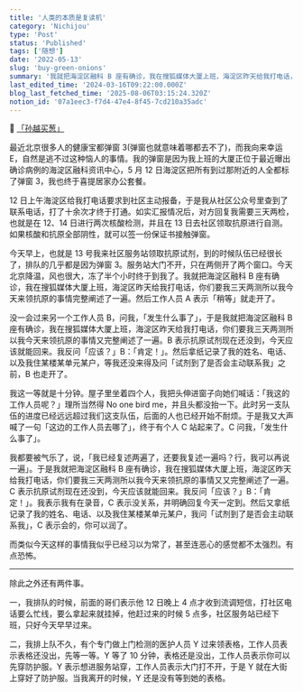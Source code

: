 ```yaml
---
title: '人类的本质是复读机'
category: 'Nichijou'
type: 'Post'
status: 'Published'
tags: ['随想']
date: '2022-05-13'
slug: 'buy-green-onions'
summary: '我就把海淀区融科 B 座有确诊，我在搜狐媒体大厦上班，海淀区昨天给我打电话，你们要我三天两测所以我今天来领抗原的事情又又完整阐述了一遍。'
last_edited_time: '2024-03-16T09:22:00.000Z'
blog_last_fetched_time: '2025-08-06T03:15:24.320Z'
notion_id: '07a1eec3-f7d4-47e4-8f45-7cd210a35adc'
---
```


🔗 [「孙越买葱」](https://www.bilibili.com/video/BV1XE41147WF)

最近北京很多人的健康宝都弹窗 3(弹窗也就意味着哪都去不了)，而我向来幸运 E，自然是逃不过这种恼人的事情。我的弹窗是因为我上班的大厦正位于最近曝出确诊病例的海淀区融科资讯中心，5 月 12 日海淀区把所有到过那附近的人全都标了弹窗 3，我也终于喜提居家办公套餐。

12 日上午海淀区给我打电话要求到社区主动报备，于是我从社区公众号里查到了联系电话，打了十余次才终于打通。如实汇报情况后，对方回复我需要三天两检，也就是在 12、14 日进行两次核酸检测，并且在 13 日去社区领取抗原进行自测。如果核酸和抗原全部阴性，就可以签一份保证书接触弹窗。

今天早上，也就是 13 号我来社区服务站领取抗原试剂，到的时候队伍已经很长了，排队的几乎都是因为弹窗 3。服务站大门不开，只在两侧开了两个窗口。今天北京降温，风也很大，冻了半个小时终于到我了。我就把海淀区融科 B 座有确诊，我在搜狐媒体大厦上班，海淀区昨天给我打电话，你们要我三天两测所以我今天来领抗原的事情完整阐述了一遍。然后工作人员 A 表示「稍等」就走开了。

没一会过来另一个工作人员 B，问我，「发生什么事了」，于是我就把海淀区融科 B 座有确诊，我在搜狐媒体大厦上班，海淀区昨天给我打电话，你们要我三天两测所以我今天来领抗原的事情又完整阐述了一遍。B 表示抗原试剂现在还没到，今天应该就能回来。我反问「应该？」B：「肯定！」。然后拿纸记录了我的姓名、电话、以及我住某楼某单元某户，等我还没来得及问「试剂到了是否会主动联系我」之前，B 也走开了。

我这一等就是十分钟。屋子里坐着四个人，我把头伸进窗子向她们喊话：「我这的工作人员呢？」理所当然得 No one bird me，并且头都没抬一下。此时另一支队伍的进度已经远远超过我们这支队伍，后面的人也已经开始不耐烦。于是我又大声喊了一句「这边的工作人员去哪了」，终于有个人 C 站起来了。C 问我，「发生什么事了」。

我都要被气乐了，说，「我已经复述两遍了，还要我复述一遍吗？行，我可以再说一遍」。于是我就把海淀区融科 B 座有确诊，我在搜狐媒体大厦上班，海淀区昨天给我打电话，你们要我三天两测所以我今天来领抗原的事情又又完整阐述了一遍。C 表示抗原试剂现在还没到，今天应该就能回来。我反问「应该？」B：「肯定！」。我表示我有在录音，C 表示没关系，并明确回复今天一定到。然后又拿纸记录了我的姓名、电话、以及我住某楼某单元某户，我问「试剂到了是否会主动联系我」，C 表示会的，你可以润了。

而类似今天这样的事情我似乎已经习以为常了，甚至连恶心的感觉都不太强烈。有点恐怖。

---

除此之外还有两件事。

一，我排队的时候，前面的哥们表示他 12 日晚上 4 点才收到流调短信，打社区电话要么忙线，要么拿起来就挂掉，他赶过来的时候 5 点多，社区服务站已经下班，只好今天早早过来。

二，我排上队不久，有个专门做上门检测的医护人员 Y 过来领表格，工作人员表示表格还没出，先等一等。Y 等了 10 分钟，表格还是没出，工作人员表示你可以先穿防护服。Y 表示想进服务站穿，工作人员表示大门打不开，于是 Y 就在大街上穿好了防护服。当我离开的时候，Y 还是没有等到她的表格。
